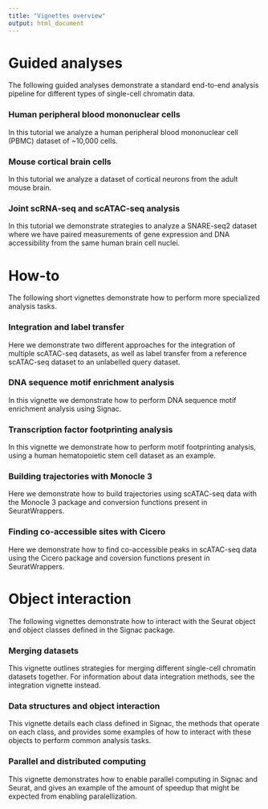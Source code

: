```yaml
---
title: "Vignettes overview"
output: html_document
---
```


# Guided analyses

The following guided analyses demonstrate a standard end-to-end analysis 
pipeline for different types of single-cell chromatin data.

### Human peripheral blood mononuclear cells

In this tutorial we analyze a human peripheral blood mononuclear cell (PBMC)
dataset of ~10,000 cells.

### Mouse cortical brain cells

In this tutorial we analyze a dataset of cortical neurons from the adult mouse
brain.

### Joint scRNA-seq and scATAC-seq analysis

In this tutorial we demonstrate strategies to analyze a SNARE-seq2 dataset where
we have paired measurements of gene expression and DNA accessibility from the 
same human brain cell nuclei.

# How-to

The following short vignettes demonstrate how to perform more specialized 
analysis tasks.

### Integration and label transfer

Here we demonstrate two different approaches for the integration of multiple 
scATAC-seq datasets, as well as label transfer from a reference scATAC-seq
dataset to an unlabelled query dataset.

### DNA sequence motif enrichment analysis

In this vignette we demonstrate how to perform DNA sequence motif enrichment
analysis using Signac.

### Transcription factor footprinting analysis

In this vignette we demonstrate how to perform motif footprinting analysis,
using a human hematopoietic stem cell dataset as an example.

### Building trajectories with Monocle 3

Here we demonstrate how to build trajectories using scATAC-seq data with the 
Monocle 3 package and conversion functions present in SeuratWrappers.

### Finding co-accessible sites with Cicero

Here we demonstrate how to find co-accessible peaks in scATAC-seq data using the
Cicero package and coversion functions present in SeuratWrappers.

# Object interaction

The following vignettes demonstrate how to interact with the Seurat object and 
object classes defined in the Signac package.

### Merging datasets

This vignette outlines strategies for merging different single-cell chromatin
datasets together. For information about data integration methods, see the 
integration vignette instead.

### Data structures and object interaction

This vignette details each class defined in Signac, the methods that operate on
each class, and provides some examples of how to interact with these objects to
perform common analysis tasks.

### Parallel and distributed computing

This vignette demonstrates how to enable parallel computing in Signac and Seurat,
and gives an example of the amount of speedup that might be expected from 
enabling paralellization. 
